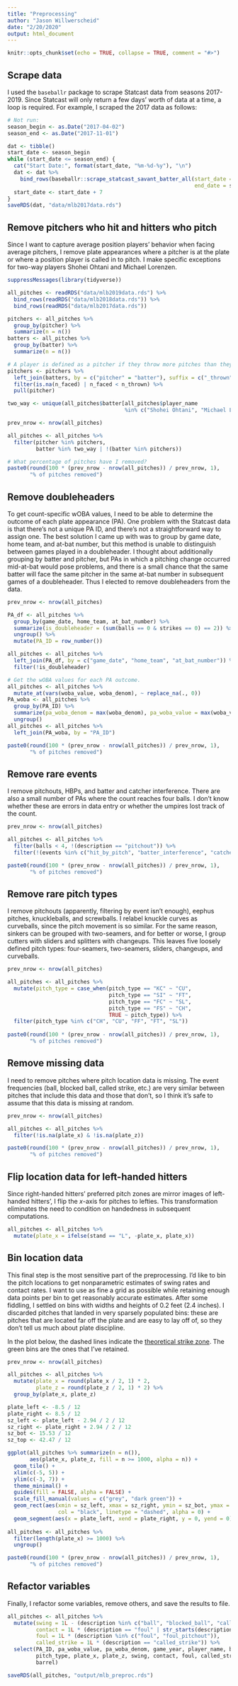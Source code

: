 ```yaml
---
title: "Preprocessing"
author: "Jason Willwerscheid"
date: "2/20/2020"
output: html_document
---
```


```r
knitr::opts_chunk$set(echo = TRUE, collapse = TRUE, comment = "#>")
```

## Scrape data

I used the `baseballr` package to scrape Statcast data from seasons 2017-2019. Since Statcast will only return a few days' worth of data at a time, a loop is required. For example, I scraped the 2017 data as follows:

```r
# Not run:
season_begin <- as.Date("2017-04-02")
season_end <- as.Date("2017-11-01")

dat <- tibble()
start_date <- season_begin
while (start_date <= season_end) {
  cat("Start Date:", format(start_date, "%m-%d-%y"), "\n")
  dat <- dat %>%
    bind_rows(baseballr::scrape_statcast_savant_batter_all(start_date = start_date,
                                                           end_date = start_date + 6))
  start_date <- start_date + 7
}
saveRDS(dat, "data/mlb2017data.rds")
```

## Remove pitchers who hit and hitters who pitch

Since I want to capture average position players' behavior when facing average pitchers, I remove plate appearances where a pitcher is at the plate or where a position player is called in to pitch. I make specific exceptions for two-way players Shohei Ohtani and Michael Lorenzen.

```r
suppressMessages(library(tidyverse))

all_pitches <- readRDS("data/mlb2019data.rds") %>%
  bind_rows(readRDS("data/mlb2018data.rds")) %>%
  bind_rows(readRDS("data/mlb2017data.rds"))

pitchers <- all_pitches %>%
  group_by(pitcher) %>%
  summarize(n = n())
batters <- all_pitches %>%
  group_by(batter) %>%
  summarize(n = n())

# A player is defined as a pitcher if they throw more pitches than they face.
pitchers <- pitchers %>%
  left_join(batters, by = c("pitcher" = "batter"), suffix = c("_thrown", "_faced")) %>%
  filter(is.na(n_faced) | n_faced < n_thrown) %>% 
  pull(pitcher)

two_way <- unique(all_pitches$batter[all_pitches$player_name 
                                     %in% c("Shohei Ohtani", "Michael Lorenzen")])

prev_nrow <- nrow(all_pitches)

all_pitches <- all_pitches %>%
  filter(pitcher %in% pitchers, 
         batter %in% two_way | !(batter %in% pitchers))

# What percentage of pitches have I removed?
paste0(round(100 * (prev_nrow - nrow(all_pitches)) / prev_nrow, 1), 
       "% of pitches removed")
```

## Remove doubleheaders

To get count-specific wOBA values, I need to be able to determine the outcome of each plate appearance (PA). One problem with the Statcast data is that there's not a unique PA ID, and there's not a straightforward way to assign one. The best solution I came up with was to group by game date, home team, and at-bat number, but this method is unable to distinguish between games played in a doubleheader. I thought about additionally grouping by batter and pitcher, but PAs in which a pitching change occurred mid-at-bat would pose problems, and there is a small chance that the same batter will face the same pitcher in the same at-bat number in subsequent games of a doubleheader. Thus I elected to remove doubleheaders from the data.

```r
prev_nrow <- nrow(all_pitches)

PA_df <- all_pitches %>%
  group_by(game_date, home_team, at_bat_number) %>%
  summarize(is_doubleheader = (sum(balls == 0 & strikes == 0) == 2)) %>%
  ungroup() %>%
  mutate(PA_ID = row_number())

all_pitches <- all_pitches %>%
  left_join(PA_df, by = c("game_date", "home_team", "at_bat_number")) %>%
  filter(!is_doubleheader)

# Get the wOBA values for each PA outcome.
all_pitches <- all_pitches %>%
  mutate_at(vars(woba_value, woba_denom), ~ replace_na(., 0))
PA_woba <- all_pitches %>%
  group_by(PA_ID) %>%
  summarize(pa_woba_denom = max(woba_denom), pa_woba_value = max(woba_value)) %>%
  ungroup()
all_pitches <- all_pitches %>%
  left_join(PA_woba, by = "PA_ID")

paste0(round(100 * (prev_nrow - nrow(all_pitches)) / prev_nrow, 1), 
       "% of pitches removed")
```

## Remove rare events

I remove pitchouts, HBPs, and batter and catcher interference. There are also a small number of PAs where the count reaches four balls. I don't know whether these are errors in data entry or whether the umpires lost track of the count.

```r
prev_nrow <- nrow(all_pitches)

all_pitches <- all_pitches %>%
  filter(balls < 4, !(description == "pitchout")) %>%
  filter(!(events %in% c("hit_by_pitch", "batter_interference", "catcher_interf")))

paste0(round(100 * (prev_nrow - nrow(all_pitches)) / prev_nrow, 1), 
       "% of pitches removed")
```

## Remove rare pitch types

I remove pitchouts (apparently, filtering by event isn't enough), eephus pitches, knuckleballs, and screwballs. I relabel knuckle curves as curveballs, since the pitch movement is so similar. For the same reason, sinkers can be grouped with two-seamers, and for better or worse, I group cutters with sliders and splitters with changeups. This leaves five loosely defined pitch types: four-seamers, two-seamers, sliders, changeups, and curveballs.

```r
prev_nrow <- nrow(all_pitches)

all_pitches <- all_pitches %>%
  mutate(pitch_type = case_when(pitch_type == "KC" ~ "CU", 
                                pitch_type == "SI" ~ "FT",
                                pitch_type == "FC" ~ "SL",
                                pitch_type == "FS" ~ "CH",
                                TRUE ~ pitch_type)) %>%
  filter(pitch_type %in% c("CH", "CU", "FF", "FT", "SL"))
  
paste0(round(100 * (prev_nrow - nrow(all_pitches)) / prev_nrow, 1), 
       "% of pitches removed")  
```

## Remove missing data

I need to remove pitches where pitch location data is missing. The event frequencies (ball, blocked ball, called strike, etc.) are very similar between pitches that include this data and those that don't, so I think it's safe to assume that this data is missing at random.

```r
prev_nrow <- nrow(all_pitches)

all_pitches <- all_pitches %>%
  filter(!is.na(plate_x) & !is.na(plate_z))

paste0(round(100 * (prev_nrow - nrow(all_pitches)) / prev_nrow, 1), 
       "% of pitches removed")
```

## Flip location data for left-handed hitters

Since right-handed hitters' preferred pitch zones are mirror images of left-handed hitters', I flip the $x$-axis for pitches to lefties. This transformation eliminates the need to condition on handedness in subsequent computations.

```r
all_pitches <- all_pitches %>%
  mutate(plate_x = ifelse(stand == "L", -plate_x, plate_x))
```

## Bin location data

This final step is the most sensitive part of the preprocessing. I'd like to bin the pitch locations to get nonparametric estimates of swing rates and contact rates. I want to use as fine a grid as possible while retaining enough data points per bin to get reasonably accurate estimates. After some fiddling, I settled on bins with widths and heights of 0.2 feet (2.4 inches). I discarded pitches that landed in very sparsely populated bins: these are pitches that are located far off the plate and are easy to lay off of, so they don't tell us much about plate discipline.

In the plot below, the dashed lines indicate the [theoretical strike zone](https://www.baseballprospectus.com/news/article/37347/robo-strike-zone-not-simple-think/). The green bins are the ones that I've retained.

```r
prev_nrow <- nrow(all_pitches)

all_pitches <- all_pitches %>%
  mutate(plate_x = round(plate_x / 2, 1) * 2,
         plate_z = round(plate_z / 2, 1) * 2) %>%
  group_by(plate_x, plate_z)

plate_left <- -8.5 / 12
plate_right <- 8.5 / 12
sz_left <- plate_left - 2.94 / 2 / 12
sz_right <- plate_right + 2.94 / 2 / 12
sz_bot <- 15.53 / 12
sz_top <- 42.47 / 12

ggplot(all_pitches %>% summarize(n = n()), 
       aes(plate_x, plate_z, fill = n >= 1000, alpha = n)) +
  geom_tile() + 
  xlim(c(-5, 5)) +
  ylim(c(-3, 7)) +
  theme_minimal() +
  guides(fill = FALSE, alpha = FALSE) +
  scale_fill_manual(values = c("grey", "dark green")) +
  geom_rect(aes(xmin = sz_left, xmax = sz_right, ymin = sz_bot, ymax = sz_top),
                col = "black", linetype = "dashed", alpha = 0) +
  geom_segment(aes(x = plate_left, xend = plate_right, y = 0, yend = 0))
  
all_pitches <- all_pitches %>%
  filter(length(plate_x) >= 1000) %>%
  ungroup()

paste0(round(100 * (prev_nrow - nrow(all_pitches)) / prev_nrow, 1), 
       "% of pitches removed")
```

## Refactor variables

Finally, I refactor some variables, remove others, and save the results to file.

```r
all_pitches <- all_pitches %>%
  mutate(swing = 1L - (description %in% c("ball", "blocked_ball", "called_strike")),
         contact = 1L * (description == "foul" | str_starts(description, "hit_into_play")),
         foul = 1L * (description %in% c("foul", "foul_pitchout")),
         called_strike = 1L * (description == "called_strike")) %>%
  select(PA_ID, pa_woba_value, pa_woba_denom, game_year, player_name, balls, strikes, 
         pitch_type, plate_x, plate_z, swing, contact, foul, called_strike, 
         barrel)

saveRDS(all_pitches, "output/mlb_preproc.rds")
```